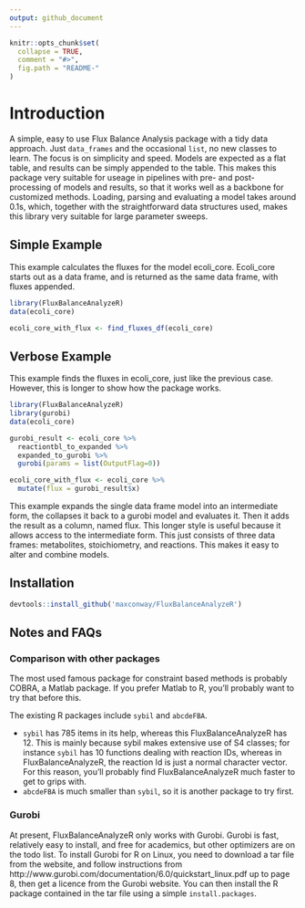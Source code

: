 ```yaml
---
output: github_document
---
```


<!-- README.md is generated from README.Rmd. Please edit that file -->

```r
knitr::opts_chunk$set(
  collapse = TRUE,
  comment = "#>",
  fig.path = "README-"
)
```

# Introduction
A simple, easy to use Flux Balance Analysis package with a tidy data approach. Just `data_frames` and the occasional `list`, no new classes to learn. The focus is on simplicity and speed. Models are expected as a flat table, and results can be simply appended to the table. This makes this package very suitable for useage in pipelines with pre- and post- processing of models and results, so that it works well as a backbone for customized methods. Loading, parsing and evaluating a model takes around 0.1s, which, together with the straightforward data structures used, makes this library very suitable for large parameter sweeps.

## Simple Example
This example calculates the fluxes for the model ecoli_core. Ecoli_core starts out as a data frame, and is returned as the same data frame, with fluxes appended.

```r
library(FluxBalanceAnalyzeR)
data(ecoli_core)

ecoli_core_with_flux <- find_fluxes_df(ecoli_core)
```

## Verbose Example
This example finds the fluxes in ecoli_core, just like the previous case. However, this is longer to show how the package works.

```r
library(FluxBalanceAnalyzeR)
library(gurobi)
data(ecoli_core)

gurobi_result <- ecoli_core %>%
  reactiontbl_to_expanded %>%
  expanded_to_gurobi %>%
  gurobi(params = list(OutputFlag=0))

ecoli_core_with_flux <- ecoli_core %>%
  mutate(flux = gurobi_result$x)
```

This example expands the single data frame model into an intermediate form, the collapses it back to a gurobi model and evaluates it. Then it adds the result as a column, named flux. This longer style is useful because it allows access to the intermediate form. This just consists of three data frames: metabolites, stoichiometry, and reactions. This makes it easy to alter and combine models.

## Installation
```r
devtools::install_github('maxconway/FluxBalanceAnalyzeR')
```

## Notes and FAQs

### Comparison with other packages
The most used famous package for constraint based methods is probably COBRA, a Matlab package. If you prefer Matlab to R, you'll probably want to try that before this.

The existing R packages include `sybil` and `abcdeFBA`. 

- `sybil` has 785 items in its help, whereas this FluxBalanceAnalyzeR has 12. This is mainly because sybil makes extensive use of S4 classes; for instance `sybil` has 10 functions dealing with reaction IDs, whereas in FluxBalanceAnalyzeR, the reaction Id is just a normal character vector. For this reason, you'll probably find FluxBalanceAnalyzeR much faster to get to grips with.
- `abcdeFBA` is much smaller than `sybil`, so it is another package to try first.

### Gurobi
At present, FluxBalanceAnalyzeR only works with Gurobi. Gurobi is fast, relatively easy to install, and free for academics, but other optimizers are on the todo list.
To install Gurobi for R on Linux, you need to download a tar file from the website, and follow instructions from http://www.gurobi.com/documentation/6.0/quickstart_linux.pdf up to page 8, then get a licence from the Gurobi website. 
You can then install the R package contained in the tar file using a simple `install.packages`.